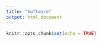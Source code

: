```yaml
---
title: "Software"
output: html_document
---
```


```r
knitr::opts_chunk$set(echo = TRUE)
```

